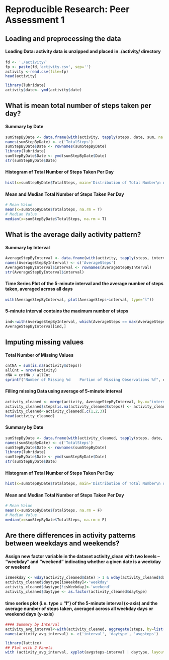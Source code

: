 # Reproducible Research: Peer Assessment 1

## Loading and preprocessing the data

#### Loading Data: activity data is unzipped and placed in ./activity/ directory
```r
fd <- './activity/'
fp <- paste(fd,'activity.csv', sep='')
activity <-read.csv(file=fp)
head(activity)

library(lubridate)
activity$date<- ymd(activity$date)
```

## What is mean total number of steps taken per day?
#### Summary by Date
```r
sumStepByDate <- data.frame(with(activity, tapply(steps, date, sum, na.rm=T, simplify = T)))
names(sumStepByDate) <- c('TotalSteps')
sumStepByDate$Date <- rownames(sumStepByDate)
library(lubridate)
sumStepByDate$Date <- ymd(sumStepByDate$Date)
str(sumStepByDate$Date)
```
#### Histogram of Total Number of Steps Taken Per Day
```r
hist(x=sumStepByDate$TotalSteps, main='Distribution of Total Number\n of Steps Taken Each Day')
```

#### Mean and Median Total Number of Steps Taken Per Day
```r
# Mean Value
mean(x=sumStepByDate$TotalSteps, na.rm = T)
# Median Value
median(x=sumStepByDate$TotalSteps, na.rm = T)
```


## What is the average daily activity pattern?
#### Summary by Interval
```r
AverageStepByInterval <- data.frame(with(activity, tapply(steps, interval, mean, na.rm=T, simplify = T)))
names(AverageStepByInterval) <- c('AverageSteps')
AverageStepByInterval$interval <- rownames(AverageStepByInterval)
str(AverageStepByInterval$interval)
```

#### Time Series Plot of the 5-minute interval and the average number of steps taken, averaged across all days
```r
with(AverageStepByInterval, plot(AverageSteps~interval, type="l"))
```

#### 5-minute interval contains the maximum number of steps
```r
ind<-with(AverageStepByInterval, which(AverageSteps == max(AverageSteps)))
AverageStepByInterval[ind,]
```

## Imputing missing values

#### Total Number of Missing Values
```r
cntNA = sum(is.na(activity$steps))
allCnt = nrow(activity)
rNA = cntNA / allCnt
sprintf("Number of Missing %d    Portion of Missing Observations %f", cntNA, rNA)
```

#### Filling missing Data using average of 5-minute interval
```r
activity_cleaned <- merge(activity, AverageStepByInterval, by.x="interval", by.y = "interval", all=T)
activity_cleaned$steps[is.na(activity_cleaned$steps)] <- activity_cleaned$AverageSteps[is.na(activity_cleaned$steps)]
activity_cleaned<-activity_cleaned[,c(1,2,3)]
head(activity_cleaned)
```

#### Summary by Date
```r
sumStepByDate <- data.frame(with(activity_cleaned, tapply(steps, date, sum, na.rm=T, simplify = T)))
names(sumStepByDate) <- c('TotalSteps')
sumStepByDate$Date <- rownames(sumStepByDate)
library(lubridate)
sumStepByDate$Date <- ymd(sumStepByDate$Date)
str(sumStepByDate$Date)
```

#### Histogram of Total Number of Steps Taken Per Day
```r
hist(x=sumStepByDate$TotalSteps, main='Distribution of Total Number\n of Steps Taken Each Day')
```

#### Mean and Median Total Number of Steps Taken Per Day
```r
# Mean Value
mean(x=sumStepByDate$TotalSteps, na.rm = F)
# Median Value
median(x=sumStepByDate$TotalSteps, na.rm = F)
```


## Are there differences in activity patterns between weekdays and weekends?
#### Assign new factor variable in the dataset activity_clean with two levels – “weekday” and “weekend” indicating whether a given date is a weekday or weekend
```r
isWeekday <- wday(activity_cleaned$date) > 1 & wday(activity_cleaned$date) < 7
activity_cleaned$daytype[isWeekday]<-'weekday'
activity_cleaned$daytype[!isWeekday]<-'weekend'
activity_cleaned$daytype <- as.factor(activity_cleaned$daytype)
```
####  time series plot (i.e. type = "l") of the 5-minute interval (x-axis) and the average number of steps taken, averaged across all weekday days or weekend days (y-axis)
```r
#### Summary by Interval
activity_avg_interval<-with(activity_cleaned, aggregate(steps, by=list(interval, daytype), FUN=mean))
names(activity_avg_interval) <- c('interval', 'daytype', 'avgsteps')
```
```r
library(lattice)
## Plot with 2 Panels
with (activity_avg_interval, xyplot(avgsteps~interval | daytype, layout = c(1,2), type="l",ylab="Number of steps"))
```